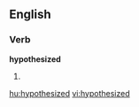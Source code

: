 
==English==

===Verb===
'''hypothesized'''

# {{past of|[[hypothesize]]}}

[[hu:hypothesized]]
[[vi:hypothesized]]